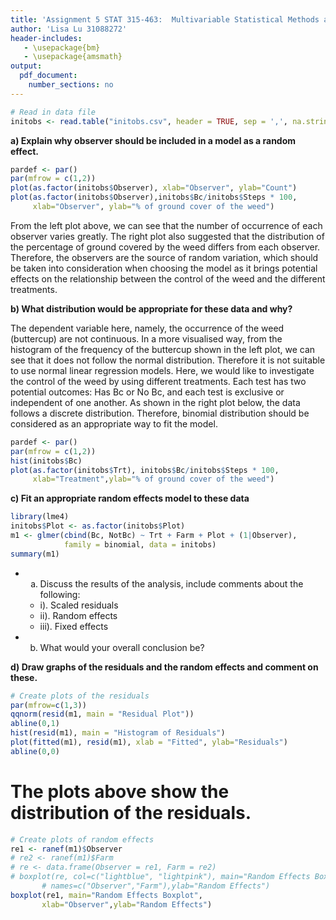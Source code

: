 ```yaml
---
title: 'Assignment 5 STAT 315-463:  Multivariable Statistical Methods and Applications'
author: 'Lisa Lu 31088272'
header-includes:
   - \usepackage{bm}
   - \usepackage{amsmath}
output: 
  pdf_document:
    number_sections: no
---
```



```r
# Read in data file
initobs <- read.table("initobs.csv", header = TRUE, sep = ',', na.strings = "na")
```

**a) Explain why observer should be included in a model as a random effect.**

```r
pardef <- par()
par(mfrow = c(1,2))
plot(as.factor(initobs$Observer), xlab="Observer", ylab="Count")
plot(as.factor(initobs$Observer),initobs$Bc/initobs$Steps * 100, 
     xlab="Observer", ylab="% of ground cover of the weed")
```

From the left plot above, we can see that the number of occurrence of each observer varies greatly. The right plot also suggested that the distribution of the percentage of ground covered by the weed differs from each observer. Therefore, the observers are the source of random variation, which should be taken into consideration when choosing the model as it brings potential effects on the relationship between the control of the weed and the different treatments. 

**b) What distribution would be appropriate for these data and why?**

The dependent variable here, namely, the occurrence of the weed (buttercup) are not continuous. In a more visualised way, from the histogram of the frequency of the buttercup shown in the left plot, we can see that it does not follow the normal distribution. Therefore it is not suitable to use normal linear regression models. Here, we would like to investigate the control of the weed by using different treatments. Each test has two potential outcomes: Has Bc or No Bc, and each test is exclusive or independent of one another. As shown in the right plot below, the data follows a discrete distribution. Therefore, binomial distribution should be considered as an appropriate way to fit the model. 

```r
pardef <- par()
par(mfrow = c(1,2))
hist(initobs$Bc)
plot(as.factor(initobs$Trt), initobs$Bc/initobs$Steps * 100, 
     xlab="Treatment",ylab="% of ground cover of the weed")
```


**c) Fit an appropriate random effects model to these data**

```r
library(lme4)
initobs$Plot <- as.factor(initobs$Plot)
m1 <- glmer(cbind(Bc, NotBc) ~ Trt + Farm + Plot + (1|Observer), 
            family = binomial, data = initobs)
summary(m1)

```


* a. Discuss the results of the analysis, include comments about the following:
  + i). Scaled residuals
  + ii). Random effects
  + iii). Fixed effects
* b. What would your overall conclusion be?

**d) Draw graphs of the residuals and the random effects and comment on these.**
```r
# Create plots of the residuals
par(mfrow=c(1,3))
qqnorm(resid(m1, main = "Residual Plot"))
abline(0,1)
hist(resid(m1), main = "Histogram of Residuals")
plot(fitted(m1), resid(m1), xlab = "Fitted", ylab="Residuals")
abline(0,0)
```
# The plots above show the distribution of the residuals. 


```r
# Create plots of random effects
re1 <- ranef(m1)$Observer
# re2 <- ranef(m1)$Farm
# re <- data.frame(Observer = re1, Farm = re2)
# boxplot(re, col=c("lightblue", "lightpink"), main="Random Effects Boxplot",
       # names=c("Observer","Farm"),ylab="Random Effects")
boxplot(re1, main="Random Effects Boxplot",
       xlab="Observer",ylab="Random Effects")
```

